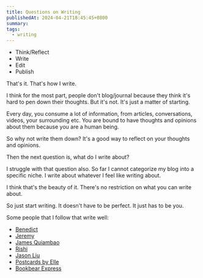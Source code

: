 ```yaml
---
title: Questions on Writing
publishedAt: 2024-04-21T18:45:45+0800
summary: 
tags:
  - writing
---
```


- Think/Reflect
- Write
- Edit
- Publish

That's it. That's how I write. 

I think for the most part, people don't blog/journal because they think it's hard to pen down their thoughts. But it's not. It's just a matter of starting.

Every day, you consume a lot of information, from articles, conversations, videos, your surrounding etc. You are bound to have thoughts and opinions about them because you are a human being.

So why not write them down? It's a good way to reflect on your thoughts and opinions.

Then the next question is, what do I write about?

I struggle with that question also. So far I cannot categorize my blog into a specific niche. I write about whatever I feel like writing about. 

I think that's the beauty of it. There's no restriction on what you can write about.

So just start writing. It doesn't have to be perfect. It just has to be you. 

Some people that I follow that write well:
- [Benedict](https://bneo.xyz)
- [Jeremy](https://jeremytee.bearblog.dev)
- [James Quiambao](https://www.jquiambao.com/)
- [Rishi](https://www.rishi.io/)
- [Jason Liu](https://jxnl.co/)
- [Postcards by Elle](https://postcardsbyelle.substack.com/)
- [Bookbear Express](https://www.avabear.xyz/)